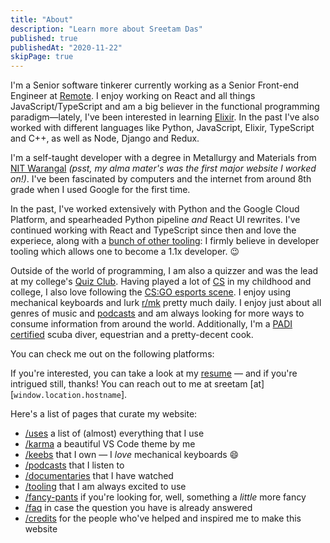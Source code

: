 ```yaml
---
title: "About"
description: "Learn more about Sreetam Das"
published: true
publishedAt: "2020-11-22"
skipPage: true
---
```


I'm a Senior software tinkerer currently working as a Senior Front-end Engineer at [Remote](https://remote.com). I enjoy working on React and all things JavaScript/TypeScript and am a big believer in the functional programming paradigm—lately, I've been interested in learning [Elixir](https://elixir-lang.org). In the past I've also worked with different languages like Python, JavaScript, Elixir, TypeScript and C++, as well as Node, Django and Redux.

I'm a self-taught developer with a degree in Metallurgy and Materials from [NIT Warangal](https://www.nitw.ac.in) _(psst, my alma mater's was the first major website I worked on!)_. I've been fascinated by computers and the internet from around 8th grade when I used Google for the first time.

In the past, I've worked extensively with Python and the Google Cloud Platform, and spearheaded Python pipeline _and_ React UI rewrites. I've continued working with React and TypeScript since then and love the experiece, along with a [bunch of other tooling](/tooling): I firmly believe in developer tooling which allows one to become a 1.1x developer. 😉

Outside of the world of programming, I am also a quizzer and was the lead at my college's [Quiz Club](https://www.facebook.com/qcnitw). Having played a lot of [CS](https://blog.counter-strike.net) in my childhood and college, I also love following the [CS:GO esports scene](https://www.hltv.org). I enjoy using mechanical keyboards and lurk [r/mk](https://www.reddit.com/r/MechanicalKeyboards) pretty much daily. I enjoy just about all genres of music and [podcasts](/podcasts) and am always looking for more ways to consume information from around the world. Additionally, I'm a [PADI certified](https://www.padi.com) scuba diver, equestrian and a pretty-decent cook.

You can check me out on the following platforms:

<ExternalLinksOverlay />

If you're interested, you can take a look at my [resume](/resume.pdf) — and if you're intrigued still, thanks! You can reach out to me at sreetam [at] [`window.location.hostname`].

Here's a list of pages that curate my website:

- [/uses](/uses) a list of (almost) everything that I use
- [/karma](/karma) a beautiful VS Code theme by me
- [/keebs](/keebs) that I own — I _love_ mechanical keyboards 😄
- [/podcasts](/podcasts) that I listen to
- [/documentaries](/documentaries) that I have watched
- [/tooling](/tooling) that I am always excited to use
- [/fancy-pants](/fancy-pants) if you're looking for, well, something a _little_ more fancy
- [/faq](/faq) in case the question you have is already answered
- [/credits](/credits) for the people who've helped and inspired me to make this website

